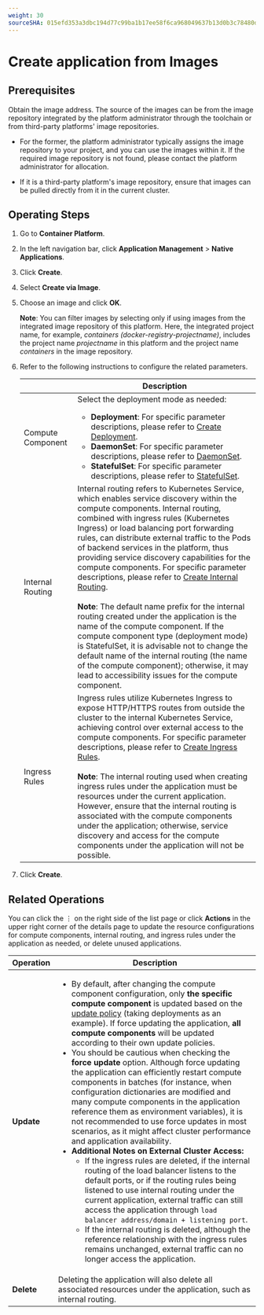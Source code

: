 ```yaml
---
weight: 30
sourceSHA: 015efd353a3dbc194d77c99ba1b17ee58f6ca968049637b13d0b3c78480d858f
---
```


# Create application from Images

## Prerequisites

Obtain the image address. The source of the images can be from the image repository integrated by the platform administrator through the toolchain or from third-party platforms' image repositories.

- For the former, the platform administrator typically assigns the image repository to your project, and you can use the images within it. If the required image repository is not found, please contact the platform administrator for allocation.

- If it is a third-party platform's image repository, ensure that images can be pulled directly from it in the current cluster.

## Operating Steps

1. Go to **Container Platform**.

2. In the left navigation bar, click **Application Management** > **Native Applications**.

3. Click **Create**.

4. Select **Create via Image**.

5. Choose an image and click **OK**.

   **Note**: You can filter images by selecting only if using images from the integrated image repository of this platform. Here, the integrated project name, for example, *containers (docker-registry-projectname)*, includes the project name *projectname* in this platform and the project name *containers* in the image repository.

6. Refer to the following instructions to configure the related parameters.

   |      | Description                                                                                                                                                                                                                                                                                                                                                                                   |
   | ---- | ----------------------------------------------------------------------------------------------------------------------------------------------------------------------------------------------------------------------------------------------------------------------------------------------------------------------------------------------------------------------------------------------- |
   | Compute Component | Select the deployment mode as needed: <ul><li>**Deployment**: For specific parameter descriptions, please refer to [Create Deployment](../application_workloads/deployment_create.mdx).</li><li>**DaemonSet**: For specific parameter descriptions, please refer to [DaemonSet](../application_workloads/deamonset_create.mdx).</li><li>**StatefulSet**: For specific parameter descriptions, please refer to [StatefulSet](../application_workloads/statefulset_create.mdx).</li></ul>                              |
   | Internal Routing | Internal routing refers to Kubernetes Service, which enables service discovery within the compute components. Internal routing, combined with ingress rules (Kubernetes Ingress) or load balancing port forwarding rules, can distribute external traffic to the Pods of backend services in the platform, thus providing service discovery capabilities for the compute components. For specific parameter descriptions, please refer to [Create Internal Routing](/developer/building_application/functions/operation_after_creating/network_communications/service/create_service.mdx).<br /><br />**Note**: The default name prefix for the internal routing created under the application is the name of the compute component. If the compute component type (deployment mode) is StatefulSet, it is advisable not to change the default name of the internal routing (the name of the compute component); otherwise, it may lead to accessibility issues for the compute component. |
   | Ingress Rules | Ingress rules utilize Kubernetes Ingress to expose HTTP/HTTPS routes from outside the cluster to the internal Kubernetes Service, achieving control over external access to the compute components. For specific parameter descriptions, please refer to [Create Ingress Rules](/developer/building_application/functions/operation_after_creating/network_communications/ingress/create_ingress.mdx).<br /><br />**Note**: The internal routing used when creating ingress rules under the application must be resources under the current application. However, ensure that the internal routing is associated with the compute components under the application; otherwise, service discovery and access for the compute components under the application will not be possible. |

7. Click **Create**.

## Related Operations

You can click the ⋮ on the right side of the list page or click **Actions** in the upper right corner of the details page to update the resource configurations for compute components, internal routing, and ingress rules under the application as needed, or delete unused applications.

| Operation | Description                                                                                                                                                                                                                                                                                                                                                                                                                                                                                      |
| ------ | ---------------------------------------------------------------------------------------------------------------------------------------------------------------------------------------------------------------------------------------------------------------------------------------------------------------------------------------------------------------------------------------------------------------------------------------------------------------------------------------------- |
| **Update** | <ul><li>By default, after changing the compute component configuration, only **the specific compute component** is updated based on the [update policy](../application_workloads/deployment_create.mdx#updatepolicy) (taking deployments as an example). If force updating the application, **all compute components** will be updated according to their own update policies.</li><li>You should be cautious when checking the **force update** option. Although force updating the application can efficiently restart compute components in batches (for instance, when configuration dictionaries are modified and many compute components in the application reference them as environment variables), it is not recommended to use force updates in most scenarios, as it might affect cluster performance and application availability.</li><li><b>Additional Notes on External Cluster Access:</b><ul><li>If the ingress rules are deleted, if the internal routing of the load balancer listens to the default ports, or if the routing rules being listened to use internal routing under the current application, external traffic can still access the application through `load balancer address/domain + listening port`.</li><li>If the internal routing is deleted, although the reference relationship with the ingress rules remains unchanged, external traffic can no longer access the application.</li></ul></li></ul> |
| **Delete** | Deleting the application will also delete all associated resources under the application, such as internal routing. |
